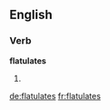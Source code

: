 ==English==

===Verb===
'''flatulates'''

# {{third-person singular of|[[flatulate]]}}

[[de:flatulates]]
[[fr:flatulates]]